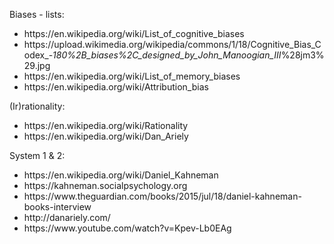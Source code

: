 
Biases - lists:

- https://en.wikipedia.org/wiki/List_of_cognitive_biases
- https://upload.wikimedia.org/wikipedia/commons/1/18/Cognitive_Bias_Codex_-_180%2B_biases%2C_designed_by_John_Manoogian_III_%28jm3%29.jpg
- https://en.wikipedia.org/wiki/List_of_memory_biases
- https://en.wikipedia.org/wiki/Attribution_bias

(Ir)rationality:

- https://en.wikipedia.org/wiki/Rationality
- https://en.wikipedia.org/wiki/Dan_Ariely 

System 1 & 2:

- https://en.wikipedia.org/wiki/Daniel_Kahneman
- https://kahneman.socialpsychology.org 
- https://www.theguardian.com/books/2015/jul/18/daniel-kahneman-books-interview 
- http://danariely.com/
- https://www.youtube.com/watch?v=Kpev-Lb0EAg



